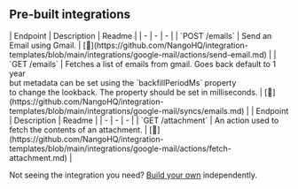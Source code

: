 
## Pre-built integrations

<AccordionGroup>


<Accordion title="Emails">
| Endpoint | Description | Readme |
| - | - | - |
| `POST /emails` | Send an Email using Gmail. | [🔗](https://github.com/NangoHQ/integration-templates/blob/main/integrations/google-mail/actions/send-email.md) |
| `GET /emails` | Fetches a list of emails from gmail. Goes back default to 1 year<br />but metadata can be set using the `backfillPeriodMs` property<br />to change the lookback. The property should be set in milliseconds. | [🔗](https://github.com/NangoHQ/integration-templates/blob/main/integrations/google-mail/syncs/emails.md) |
</Accordion>


<Accordion title="Others">
| Endpoint | Description | Readme |
| - | - | - |
| `GET /attachment` | An action used to fetch the contents of an attachment. | [🔗](https://github.com/NangoHQ/integration-templates/blob/main/integrations/google-mail/actions/fetch-attachment.md) |
</Accordion>

</AccordionGroup>

<Tip>Not seeing the integration you need? [Build your own](https://docs.nango.dev/guides/custom-integrations/overview) independently.</Tip>
